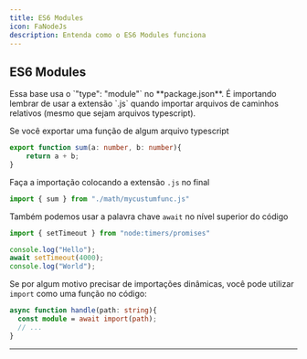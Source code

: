 ```yaml
---
title: ES6 Modules
icon: FaNodeJs
description: Entenda como o ES6 Modules funciona
---
```


## ES6 Modules

<Callout type="warn">
  Essa base usa o `"type": "module"` no **package.json**. É importando lembrar de usar a extensão `.js` quando importar arquivos de caminhos relativos (mesmo que sejam arquivos typescript).
</Callout>

Se você exportar uma função de algum arquivo typescript
```ts title="src/functions/math/mycustumfunc.ts"
export function sum(a: number, b: number){
    return a + b;
}
```
Faça a importação colocando a extensão `.js` no final
```ts title="src/functions/index.ts"
import { sum } from "./math/mycustumfunc.js"
```

Também podemos usar a palavra chave `await` no nível superior do código

```ts title="hello.ts"
import { setTimeout } from "node:timers/promises"

console.log("Hello");
await setTimeout(4000);
console.log("World");
```

Se por algum motivo precisar de importações dinâmicas, você pode utilizar `import` como uma função no código:
```ts title="handler.ts"
async function handle(path: string){
  const module = await import(path);
  // ...
}
```
---